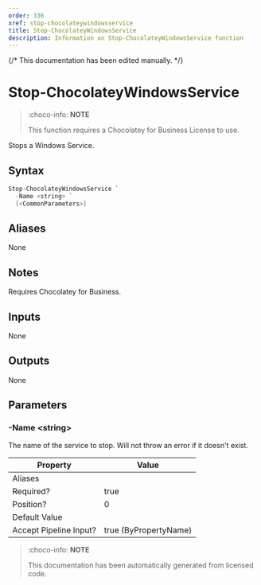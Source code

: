 ```yaml
---
order: 336
xref: stop-chocolateywindowsservice
title: Stop-ChocolateyWindowsService
description: Information on Stop-ChocolateyWindowsService function
---
```


{/* This documentation has been edited manually. */}

# Stop-ChocolateyWindowsService

> :choco-info: **NOTE**
>
> This function requires a Chocolatey for Business License to use.

Stops a Windows Service.


## Syntax

~~~powershell
Stop-ChocolateyWindowsService `
  -Name <string> `
  [<CommonParameters>]
~~~



## Aliases

None

## Notes
Requires Chocolatey for Business.

## Inputs

None

## Outputs

None

## Parameters

###  -Name &lt;string&gt;
The name of the service to stop. Will not throw an error if it doesn't exist.


Property               | Value
---------------------- | ---------------------
Aliases                |
Required?              | true
Position?              | 0
Default Value          |
Accept Pipeline Input? | true (ByPropertyName)




<Xref title="Function Reference" value="powershell-reference" />

> :choco-info: **NOTE**
>
> This documentation has been automatically generated from licensed code.
